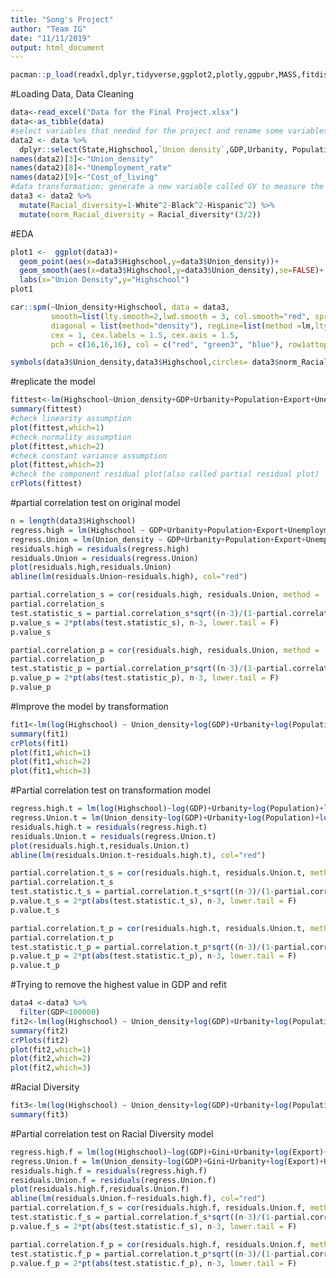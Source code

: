 ```yaml
---
title: "Song's Project"
author: "Team IG"
date: "11/11/2019"
output: html_document
---
```


```r
pacman::p_load(readxl,dplyr,tidyverse,ggplot2,plotly,ggpubr,MASS,fitdistrplus,mediation,geepack,conf,car,knitr,gclus,scatterplot3d, ppcor)
```

#Loading Data, Data Cleaning
```r
data<-read_excel("Data for the Final Project.xlsx")
data<-as_tibble(data)
#select variables that needed for the project and rename some variables
data2 <- data %>% 
  dplyr::select(State,Highschool,`Union density`,GDP,Urbanity, Population, Export,`Unemployment rate`,`Cost of living`,Gini, White, Black, Hispanic)
names(data2)[3]<-"Union_density"
names(data2)[8]<-"Unemployment_rate"
names(data2)[9]<-"Cost_of_living"
#data transformation: generate a new variable called GV to measure the level of racial diversity
data3 <- data2 %>% 
  mutate(Racial_diversity=1-White^2-Black^2-Hispanic^2) %>%
  mutate(norm_Racial_diversity = Racial_diversity*(3/2))
```

#EDA
```r
plot1 <-  ggplot(data3)+
  geom_point(aes(x=data3$Highschool,y=data3$Union_density))+
  geom_smooth(aes(x=data3$Highschool,y=data3$Union_density),se=FALSE)+
  labs(x="Union Density",y="Highschool")
plot1

car::spm(~Union_density+Highschool, data = data3,  
         smooth=list(lty.smooth=2,lwd.smooth = 3, col.smooth="red", spread = T, lty.spread=3, lwd.spread=2),  
         diagonal = list(method="density"), regLine=list(method =lm,lty=1,lwd=2,col="blue"), 
         cex = 1, cex.labels = 1.5, cex.axis = 1.5, 
         pch = c(16,16,16), col = c("red", "green3", "blue"), row1attop = T ) 

symbols(data3$Union_density,data3$Highschool,circles= data3$norm_Racial_diversity/pi, inches=0.30, fg="white", bg="lightblue",xlab = "Union Density", ylab = "Highschool")
```

#replicate the model
```r
fittest<-lm(Highschool~Union_density+GDP+Urbanity+Population+Export+Unemployment_rate+Cost_of_living+Gini,data = data3)
summary(fittest)
#check linearity assumption
plot(fittest,which=1)
#check normality assumption
plot(fittest,which=2)
#check constant variance assumption
plot(fittest,which=3)
#check the component residual plot(also called partial residual plot)
crPlots(fittest)
```

#partial correlation test on original model
```r
n = length(data3$Highschool)
regress.high = lm(Highschool ~ GDP+Urbanity+Population+Export+Unemployment_rate+Cost_of_living+Gini, data = data3)
regress.Union = lm(Union_density ~ GDP+Urbanity+Population+Export+Unemployment_rate+Cost_of_living+Gini, data = data3)
residuals.high = residuals(regress.high)
residuals.Union = residuals(regress.Union)
plot(residuals.high,residuals.Union)
abline(lm(residuals.Union~residuals.high), col="red")

partial.correlation_s = cor(residuals.high, residuals.Union, method = 'spearman')
partial.correlation_s
test.statistic_s = partial.correlation_s*sqrt((n-3)/(1-partial.correlation_s^2))
p.value_s = 2*pt(abs(test.statistic_s), n-3, lower.tail = F)
p.value_s

partial.correlation_p = cor(residuals.high, residuals.Union, method = 'pearson')
partial.correlation_p
test.statistic_p = partial.correlation_p*sqrt((n-3)/(1-partial.correlation_p^2))
p.value_p = 2*pt(abs(test.statistic_p), n-3, lower.tail = F)
p.value_p
```

#Improve the model by transformation
```r
fit1<-lm(log(Highschool) ~ Union_density+log(GDP)+Urbanity+log(Population)+log(Export)+Unemployment_rate+log(Cost_of_living)+Gini,data = data3)
summary(fit1)
crPlots(fit1)
plot(fit1,which=1)
plot(fit1,which=2)
plot(fit1,which=3)
```

#Partial correlation test on transformation model
```r
regress.high.t = lm(log(Highschool)~log(GDP)+Urbanity+log(Population)+log(Export)+Unemployment_rate+log(Cost_of_living)+Gini, data = data3)
regress.Union.t = lm(Union_density~log(GDP)+Urbanity+log(Population)+log(Export)+Unemployment_rate+log(Cost_of_living)+Gini, data = data3)
residuals.high.t = residuals(regress.high.t)
residuals.Union.t = residuals(regress.Union.t)
plot(residuals.high.t,residuals.Union.t)
abline(lm(residuals.Union.t~residuals.high.t), col="red")

partial.correlation.t_s = cor(residuals.high.t, residuals.Union.t, method = 'spearman')
partial.correlation.t_s
test.statistic.t_s = partial.correlation.t_s*sqrt((n-3)/(1-partial.correlation.t_s^2))
p.value.t_s = 2*pt(abs(test.statistic.t_s), n-3, lower.tail = F)
p.value.t_s

partial.correlation.t_p = cor(residuals.high.t, residuals.Union.t, method = 'pearson')
partial.correlation.t_p
test.statistic.t_p = partial.correlation.t_p*sqrt((n-3)/(1-partial.correlation.t_p^2))
p.value.t_p = 2*pt(abs(test.statistic.t_p), n-3, lower.tail = F)
p.value.t_p
```

#Trying to remove the highest value in GDP and refit
```r
data4 <-data3 %>% 
  filter(GDP<100000)
fit2<-lm(log(Highschool) ~ Union_density+log(GDP)+Urbanity+log(Population)+log(Export)+Unemployment_rate+Cost_of_living+Gini,data = data4)
summary(fit2)
crPlots(fit2)
plot(fit2,which=1)
plot(fit2,which=2)
plot(fit2,which=3)
```

#Racial Diversity
```r
fit3<-lm(log(Highschool) ~ Union_density+log(GDP)+Urbanity+log(Population)+log(Export)+Unemployment_rate+log(Cost_of_living)+Gini+norm_Racial_diversity,data = data3)
summary(fit3)
```

#Partial correlation test on Racial Diversity model
```r
regress.high.f = lm(log(Highschool)~log(GDP)+Gini+Urbanity+log(Export)+Unemployment_rate+log(Cost_of_living)+log(Population)+norm_Racial_diversity, data = data3)
regress.Union.f = lm(Union_density~log(GDP)+Gini+Urbanity+log(Export)+Unemployment_rate+log(Cost_of_living)+log(Population)+norm_Racial_diversity, data = data3)
residuals.high.f = residuals(regress.high.f)
residuals.Union.f = residuals(regress.Union.f)
plot(residuals.high.f,residuals.Union.f)
abline(lm(residuals.Union.f~residuals.high.f), col="red")
partial.correlation.f_s = cor(residuals.high.f, residuals.Union.f, method = 'spearman')
test.statistic.f_s = partial.correlation.f_s*sqrt((n-3)/(1-partial.correlation.f_s^2))
p.value.f_s = 2*pt(abs(test.statistic.f_s), n-3, lower.tail = F)

partial.correlation.f_p = cor(residuals.high.f, residuals.Union.f, method = 'pearson')
test.statistic.f_p = partial.correlation.t_p*sqrt((n-3)/(1-partial.correlation.f_p^2))
p.value.f_p = 2*pt(abs(test.statistic.f_p), n-3, lower.tail = F)
```
